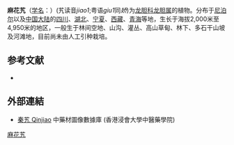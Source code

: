 {{Speciesbox
| name = 麻花艽
| status = 
| status_system = 
| image =
| genus = Gentiana
| species = straminea
| authority = Maxim.
}}

'''麻花艽'''（[[学名|学名]]：{{lang|la|''Gentiana straminea''}}）(艽读音''jiao1'';粤语''giu1''同''娇'')为[[龙胆科|龙胆科]][[龙胆属|龙胆属]]的植物。分布于[[尼泊尔|尼泊尔]]以及[[中国大陆|中国大陆]]的[[四川|四川]]、[[湖北|湖北]]、[[宁夏|宁夏]]、[[西藏|西藏]]、[[青海|青海]]等地，生长于海拔2,000米至4,950米的地区，一般生于林间空地、山沟、灌丛、高山草甸、林下、多石干山坡及河滩地，目前尚未由人工引种栽培。

== 参考文献 ==
<div class="references-small">
* {{cite web| url =http://www.bioinfo.cn/db05/KmzwSpecies.php?action=view&id=8470| title =麻花艽| work =《中国高等植物数据库全库》| publisher =中国科学院微生物研究所| author =昆明植物研究所| accessdate =2009-02-24| deadurl =yes| archiveurl =https://web.archive.org/web/20160305071920/http://www.bioinfo.cn/db05/KmzwSpecies.php?action=view&id=8470| archivedate =2016-03-05}}
</div>

==外部連結==
* [http://libproject.hkbu.edu.hk/was40/detail?channelid=47953&searchword=pid=B00095 秦艽 Qinjiao]{{Wayback|url=http://libproject.hkbu.edu.hk/was40/detail?channelid=47953&searchword=pid=B00095 |date=20131004213642 }} 中藥材圖像數據庫 (香港浸會大學中醫藥學院)
{{Taxonbar|from=Q11175849}}

[[Category:龙胆属|麻花艽]]


{{植物小作品}}